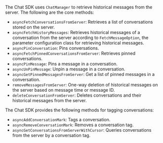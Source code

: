 <PlatformWrapper platform = "android">

The Chat SDK uses `ChatManager` to retrieve historical messages from the server. The following are the core methods:

- `asyncFetchConversationsFromServer`: Retrieves a list of conversations stored on the server.
- `asyncFetchHistoryMessages`: Retrieves historical messages of a conversation from the server according to `FetchMessageOption`, the parameter configuration class for retrieving historical messages.
- `asyncPinConversation`: Pins conversations.
- `asyncFetchPinnedConversationsFromServer`: Retrieves pinned conversations.
- `asyncPinMessage`: Pins a message in a conversation.
- `asyncUnPinMessage`: Unpin a message in a conversation.
- `asyncGetPinnedMessagesFromServer`: Get a list of pinned messages in a conversation.
- `removeMessagesFromServer`: One-way deletion of historical messages on the server based on message time or message ID.
- `deleteConversationFromServer`: Deletes conversations and their historical messages from the server.

The Chat SDK provides the following methods for tagging conversations:

- `asyncAddConversationMark`: Tags a conversation.
- `asyncRemoveConversationMark`: Removes a conversation tag.
- `asyncGetConversationsFromServerWithCursor`: Queries conversations from the server by a conversation tag.

</PlatformWrapper>